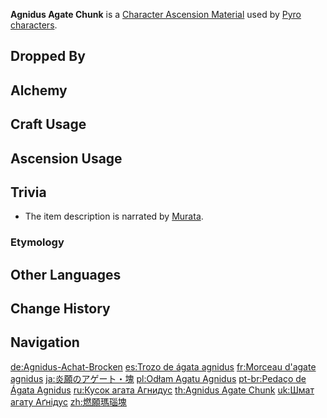 {{Item Infobox
|id           = 104113
|image        = Item Agnidus Agate Chunk.png
|type         = Character Ascension Materials
|invCategory  = Character Development Items
|group        = Agnidus Agate
|group2       = Ascension Gems
|quality      = 4
|description  = Character Ascension material.<br />"A pilgrimage for a wish; a battle to earn a name...<br />Burnt to cinders for a dream."
|source1      = Dropped by [[Normal Bosses]] and [[Weekly Bosses]] (Lv.60+)
|source2      = [[Alchemy]] (AR 35+)
}}
'''Agnidus Agate Chunk''' is a [[Character Ascension Material]] used by [[Pyro]] [[characters]].

==Dropped By==
{{Dropped By|level=60}}

==Alchemy==
{{Recipe
|type = Crafting
|Agnidus Agate Fragment = 3
|Mora = 900
|sort = Agnidus Agate Fragment;Mora
}}
{{Recipe
|type = Converting
|Varunada Lazurite Chunk = 1
|Dust of Azoth = 9
|sort = Varunada Lazurite Chunk;Dust of Azoth
}}
{{Recipe
|type = Converting
|Nagadus Emerald Chunk = 1
|Dust of Azoth = 9
|sort = Nagadus Emerald Chunk;Dust of Azoth
}}
{{Recipe
|type = Converting
|Vajrada Amethyst Chunk = 1
|Dust of Azoth = 9
|sort = Vajrada Amethyst Chunk;Dust of Azoth
}}
{{Recipe
|type = Converting
|Vayuda Turquoise Chunk = 1
|Dust of Azoth = 9
|sort = Vayuda Turquoise Chunk;Dust of Azoth
}}
{{Recipe
|type = Converting
|Shivada Jade Chunk = 1
|Dust of Azoth = 9
|sort = Shivada Jade Chunk;Dust of Azoth
}}
{{Recipe
|type = Converting
|Prithiva Topaz Chunk = 1
|Dust of Azoth = 9
|sort = Prithiva Topaz Chunk;Dust of Azoth
}}

==Craft Usage==
{{Craft Usage}}

==Ascension Usage==
{{Ascension Usage}}

==Trivia==
*The item description is narrated by [[Murata]].
===Etymology===
{{Transclude|Agnidus Agate|Etymology}}

==Other Languages==
{{Other Languages
|en      = Agnidus Agate Chunk
|zhs     = 燃愿玛瑙块
|zhs_rm  = Rányuàn Mǎnǎo Kuài
|zht     = 燃願瑪瑙塊
|zht_rm  = Rányuàn Mǎnǎo Kuài
|zh_tl   = Chunk of Burning Wish Agate
|ja      = 炎願のアゲート・塊
|ja_rm   = Engan no Ageeto - Katamari{{Assumed}}
|ja_tl   = Agate of Burning Desire - Chunk
|ko      = 불타오르는 마노 덩이
|ko_tl   = Burning Agate Chunk
|es      = Trozo de ágata agnidus
|es_tl   = Agnidus Agate Chunk
|fr      = Morceau d'agate agnidus
|fr_tl   = Agnidus Agate Chunk
|ru      = Кусок агата Агнидус
|ru_tl   = Piece of Agnidus Agate
|th      = Agnidus Agate Chunk
|vi      = Miếng {{tt|Mã Não|瑪瑙}} Cháy
|vi_tl   = Piece of Burning Agate
|de      = Agnidus-Achat-Brocken
|de_tl   = Agnidus Agate Chunk
|id      = Agnidus Agate Chunk
|pt      = Pedaço de Ágata Agnidus
|pt_tl   = 
|tr      = Agnidus Akiği Parçası
|tr_tl   = 
|it      = Pezzo d'agata Agnidus
|it_tl   = Agnidus Agate Chunk
}}

==Change History==
{{Change History|1.0}}

==Navigation==
{{Development Item Navbox|Character Ascension Materials}}

[[de:Agnidus-Achat-Brocken]]
[[es:Trozo de ágata agnidus]]
[[fr:Morceau d'agate agnidus]]
[[ja:炎願のアゲート・塊]]
[[pl:Odłam Agatu Agnidus]]
[[pt-br:Pedaço de Ágata Agnidus]]
[[ru:Кусок агата Агнидус]]
[[th:Agnidus Agate Chunk]]
[[uk:Шмат агату Аґнідус]]
[[zh:燃願瑪瑙塊]]
